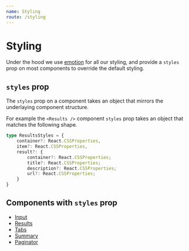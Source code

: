 ```yaml
---
name: Styling
route: /styling
---
```


# Styling

Under the hood we use [emotion](https://emotion.sh/) for all our styling, and provide a `styles` prop on most components
to override the default styling.

## `styles` prop
The `styles` prop on a component takes an object that mirrors the underlaying component structure.

For example the `<Results />` component `styles` prop takes an object that matches the following shape.

```typescript
type ResultsStyles = {
    container?: React.CSSProperties,
    item?: React.CSSProperties,
    result?: {
        container?: React.CSSProperties;
        title?: React.CSSProperties;
        description?: React.CSSProperties;
        url?: React.CSSProperties;
    }
}
```

## Components with `styles` prop
* [Input](/components/input#styles)
* [Results](/components/results#styles)
* [Tabs](/components/tabs#styles)
* [Summary](/components/summary#styles)
* [Paginator](/components/paginator#styles)
